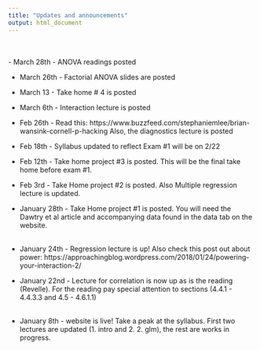 ```yaml
---
title: "Updates and announcements"
output: html_document
---
```



 <br>    
 - March 28th - ANOVA readings posted  
   
 - March 26th - Factorial ANOVA slides are posted    
   
 - March 13 - Take home # 4 is posted  
 
 - March 6th - Interaction lecture is posted  
 
 - Feb 26th - Read this: https://www.buzzfeed.com/stephaniemlee/brian-wansink-cornell-p-hacking 
  Also, the diagnostics lecture is posted
 
- Feb 18th - Syllabus updated to reflect Exam #1 will be on 2/22
     
- Feb 12th - Take home project #3 is posted. This will be the final take home before exam #1.      
   
- Feb 3rd - Take Home project #2 is posted. Also Multiple regression lecture is updated.

- January 28th - Take Home project #1 is posted. You will need the Dawtry et al article and accompanying data found in the data tab on the website.   
<br>
- January 24th - Regression lecture is up! Also check this post out about power: https://approachingblog.wordpress.com/2018/01/24/powering-your-interaction-2/
<br>
- January 22nd - Lecture for correlation is now up as is the reading (Revelle). For the reading pay special attention to sections (4.4.1 - 4.4.3.3 and 4.5 - 4.6.1.1)  
<br>

- January 8th - website is live! Take a peak at the syllabus. First two lectures are updated (1. intro and 2. 2. glm), the rest are works in progress. 

